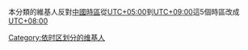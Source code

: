 本分類的維基人反對[[中國時區|中國時區]]從[[UTC+05:00|UTC+05:00]]到[[UTC+09:00|UTC+09:00]]這5個時區改成[[UTC+08:00|UTC+08:00]]
[[Category:依时区划分的维基人|Category:依时区划分的维基人]]